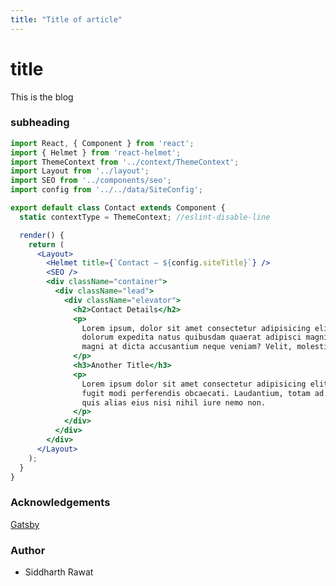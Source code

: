 ```yaml
---
title: "Title of article"
---
```

# title
This is the blog
### subheading
```jsx
import React, { Component } from 'react';
import { Helmet } from 'react-helmet';
import ThemeContext from '../context/ThemeContext';
import Layout from '../layout';
import SEO from '../components/seo';
import config from '../../data/SiteConfig';

export default class Contact extends Component {
  static contextType = ThemeContext; //eslint-disable-line

  render() {
    return (
      <Layout>
        <Helmet title={`Contact – ${config.siteTitle}`} />
        <SEO />
        <div className="container">
          <div className="lead">
            <div className="elevator">
              <h2>Contact Details</h2>
              <p>
                Lorem ipsum, dolor sit amet consectetur adipisicing elit. Officiis aperiam voluptas
                dolorum expedita natus quibusdam quaerat adipisci magni molestias nesciunt. Ut porro
                magni at dicta accusantium neque veniam? Velit, molestiae.
              </p>
              <h3>Another Title</h3>
              <p>
                Lorem ipsum dolor sit amet consectetur adipisicing elit. Ipsam inventore molestiae
                fugit modi perferendis obcaecati. Laudantium, totam ad. Magnam ullam est quibusdam
                quis alias eius nisi nihil iure nemo non.
              </p>
            </div>
          </div>
        </div>
      </Layout>
    );
  }
}
```

### Acknowledgements
[Gatsby](https://gatsby.org)

### Author
-  Siddharth Rawat